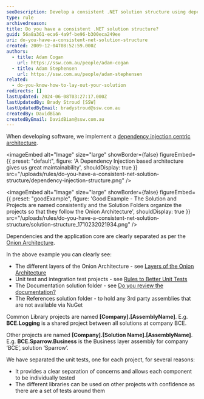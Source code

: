 ```yaml
---
seoDescription: Develop a consistent .NET solution structure using dependency injection and the Onion Architecture, with well-named projects and folders, clear separation of concerns, and thorough testing.
type: rule
archivedreason:
title: Do you have a consistent .NET solution structure?
guid: 56a8a361-eca6-4a9f-be96-b300eca249ee
uri: do-you-have-a-consistent-net-solution-structure
created: 2009-12-04T08:52:59.000Z
authors:
  - title: Adam Cogan
    url: https://ssw.com.au/people/adam-cogan
  - title: Adam Stephensen
    url: https://ssw.com.au/people/adam-stephensen
related:
  - do-you-know-how-to-lay-out-your-solution
redirects: []
lastUpdated: 2024-06-08T03:27:17.000Z
lastUpdatedBy: Brady Stroud [SSW]
lastUpdatedByEmail: bradystroud@ssw.com.au
createdBy: DavidBian
createdByEmail: DavidBian@ssw.com.au
---
```


When developing software, we implement a [dependency injection centric architecture](/do-you-use-a-dependency-injection-centric-architecture).

<imageEmbed
  alt="Image"
  size="large"
  showBorder={false}
  figureEmbed={{
    preset: "default",
    figure: 'A Dependency Injection based architecture gives us great maintainability',
    shouldDisplay: true
  }}
  src="/uploads/rules/do-you-have-a-consistent-net-solution-structure/dependency-injection-structure.png"
/>

<imageEmbed
  alt="Image"
  size="large"
  showBorder={false}
  figureEmbed={{
    preset: "goodExample",
    figure: 'Good Example - The Solution and Projects are named consistently and the Solution Folders organize the projects so that they follow the Onion Architecture',
    shouldDisplay: true
  }}
  src="/uploads/rules/do-you-have-a-consistent-net-solution-structure/solution-structure_1710232021934.png"
/>

Dependencies and the application core are clearly separated as per the [Onion Architecture](/do-you-use-a-dependency-injection-centric-architecture).

In the above example you can clearly see:

- The different layers of the Onion Architecture - see [Layers of the Onion Architecture](/do-you-know-the-layers-of-the-onion-architecture)
- Unit test and integration test projects - see [Rules to Better Unit Tests](/rules-to-better-unit-tests)
- The Documentation solution folder - see [Do you review the documentation?](/do-you-review-the-documentation)
- The References solution folder - to hold any 3rd party assemblies that are not available via NuGet

Common Library projects are named **[Company].[AssemblyName]**.
E.g. **BCE.Logging** is a shared project between all solutions at company BCE.

Other projects are named **[Company].[Solution Name].[AssemblyName]**.
E.g. **BCE.Sparrow.Business** is the Business layer assembly for company ‘BCE’, solution ‘Sparrow’.

We have separated the unit tests, one for each project, for several reasons:

- It provides a clear separation of concerns and allows each component to be individually tested
- The different libraries can be used on other projects with confidence as there are a set of tests around them
